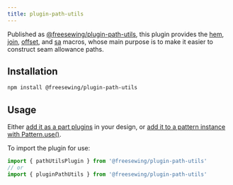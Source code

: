 ```yaml
---
title: plugin-path-utils
---
```


Published as [@freesewing/plugin-path-utils][1], this plugin provides the
[hem](/reference/macros/hem), [join](/reference/macros/join),
[offset](/reference/macros/offset), and [sa](/reference/macros/sa) macros,
whose main purpose is to make it easier to construct seam allowance paths.

## Installation

```sh
npm install @freesewing/plugin-path-utils
```

## Usage

Either [add it as a part plugins](/reference/api/part/config/plugins) in your
design, or [add it to a pattern instance with
Pattern.use()](/reference/api/pattern/use).

To import the plugin for use:

```js
import { pathUtilsPlugin } from '@freesewing/plugin-path-utils'
// or
import { pluginPathUtils } from '@freesewing/plugin-path-utils'
```

[1]: https://www.npmjs.com/package/@freesewing/plugin-path-utils
